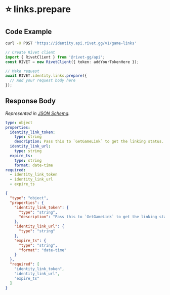 
# ⭐️ links.prepare

## Code Example

<CodeGroup title='Request' tag='POST' label='https://identity.api.rivet.gg/v1/game-links'>

```bash {{ title: 'cURL' }}
curl -X POST 'https://identity.api.rivet.gg/v1/game-links'
```

```ts
// Create Rivet client
import { RivetClient } from '@rivet-gg/api';
const RIVET = new RivetClient({ token: addYourTokenHere });

// Make request
await RIVET.identity.links.prepare({
  // Add your request body here
});
```

</CodeGroup>


## Response Body

_Represented in [JSON Schema](https://json-schema.org/)._

<CodeGroup title='Response'>

```yaml
type: object
properties:
  identity_link_token:
    type: string
    description: Pass this to `GetGameLink` to get the linking status. Valid for 15 minutes.
  identity_link_url:
    type: string
  expire_ts:
    type: string
    format: date-time
required:
  - identity_link_token
  - identity_link_url
  - expire_ts

```

```json
{
  "type": "object",
  "properties": {
    "identity_link_token": {
      "type": "string",
      "description": "Pass this to `GetGameLink` to get the linking status. Valid for 15 minutes."
    },
    "identity_link_url": {
      "type": "string"
    },
    "expire_ts": {
      "type": "string",
      "format": "date-time"
    }
  },
  "required": [
    "identity_link_token",
    "identity_link_url",
    "expire_ts"
  ]
}
```

</CodeGroup>


